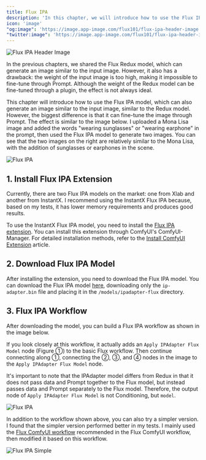 ```yaml
---
title: Flux IPA
description: 'In this chapter, we will introduce how to use the Flux IPA model, which, like Redux, can help you generate an image similar to the input image. However, its key difference from Redux is that it allows fine-tuning the image through Prompts.'
icon: 'image'
"og:image": 'https://image.app-image.com/flux101/flux-ipa-header-image.png'
"twitter:image": 'https://image.app-image.com/flux101/flux-ipa-header-image.png'
---
```


<Frame caption="This image is generated by AI">
  <img
    className="rounded-xl"
    src="/images/intermediate/flux-ipa/flux-ipa-header-image.png"
    alt="Flux IPA Header Image"
  />
</Frame>

In the previous chapters, we shared the Flux Redux model, which can generate an image similar to the input image. However, it also has a drawback: the weight of the input image is too high, making it impossible to fine-tune through Prompt. Although the weight of the Redux model can be fine-tuned through a plugin, the effect is not always ideal.

This chapter will introduce how to use the Flux IPA model, which can also generate an image similar to the input image, similar to the Redux model. However, the biggest difference is that it can fine-tune the image through Prompt. The effect is similar to the image below. I uploaded a Mona Lisa image and added the words "wearing sunglasses" or "wearing earphone" in the prompt, then used the Flux IPA model to generate two images. You can see that the two images on the right are relatively similar to the Mona Lisa, with the addition of sunglasses or earphones in the scene.

<Frame>
  <img
    className="rounded-xl"
    src="/images/intermediate/flux-ipa/flux-ipa-compare.png"
    alt="Flux IPA"
  />
</Frame>

## 1. Install Flux IPA Extension

Currently, there are two Flux IPA models on the market: one from Xlab and another from InstantX. I recommend using the InstantX Flux IPA because, based on my tests, it has lower memory requirements and produces good results.

To use the InstantX Flux IPA model, you need to install the [Flux IPA extension](https://github.com/Shakker-Labs/ComfyUI-IPAdapter-Flux). You can install this extension through ComfyUI's ComfyUI-Manager. For detailed installation methods, refer to the [Install ComfyUI Extension](https://comflowy.com/advanced/how-to-install-comfyui-extension) article.

## 2. Download Flux IPA Model

After installing the extension, you need to download the Flux IPA model. You can download the Flux IPA model [here](https://huggingface.co/InstantX/FLUX.1-dev-IP-Adapter/tree/main), downloading only the `ip-adapter.bin` file and placing it in the `/models/ipadapter-flux` directory.

## 3. Flux IPA Workflow

After downloading the model, you can build a Flux IPA workflow as shown in the image below.

If you look closely at this workflow, it actually adds an `Apply IPAdapter Flux Model` node (Figure ①) to the basic Flux workflow. Then continue connecting along ①, connecting the ②, ③, and ④ nodes in the image to the `Apply IPAdapter Flux Model` node.

It's important to note that the IPAdapter model differs from Redux in that it does not pass data and Prompt together to the Flux model, but instead passes data and Prompt separately to the Flux model. Therefore, the output node of `Apply IPAdapter Flux Model` is not Conditioning, but `model`.

<Frame>
  <img
    className="rounded-xl"
    src="/images/intermediate/flux-ipa/flux-ipa-workflow.jpeg"
    alt="Flux IPA"
  />
</Frame>

In addition to the workflow shown above, you can also try a simpler version. I found that the simpler version performed better in my tests. I mainly used the [Flux ComfyUI workflow](../basics/flux-comfyui-workflow) recommended in the Flux ComfyUI workflow, then modified it based on this workflow.

<Frame>
  <img
    className="rounded-xl"
    src="/images/intermediate/flux-ipa/flux-ipa-simple-workflow.png"
    alt="Flux IPA Simple"
  />
</Frame>




